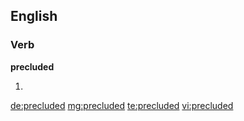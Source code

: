 ==English==

===Verb===
'''precluded'''

# {{en-past of|preclude}}

[[de:precluded]]
[[mg:precluded]]
[[te:precluded]]
[[vi:precluded]]